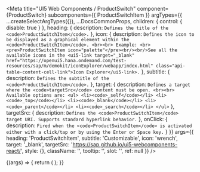 
<Meta
  title="UI5 Web Components / ProductSwitch"
  component={ProductSwitch}
  subcomponents={{ ProductSwitchItem }}
  argTypes={{
    ...createSelectArgTypes({}),
    ...DocsCommonProps,
    children: { control: { disable: true } },
    heading: { description: `Defines the title of the <code>ProductSwitchItem</code>.` },
    icon: {
      description: `Defines the icon to be displayed as a graphical element within the <code>ProductSwitchItem</code>. <br><br> Example: <br> <pre>ProductSwitchItem icon="palette"</pre><br/><br/>See all the available icons in the <ui5-link target="_blank" href="https://openui5.hana.ondemand.com/test-resources/sap/m/demokit/iconExplorer/webapp/index.html" class="api-table-content-cell-link">Icon Explorer</ui5-link>.`
    },
    subtitle: { description: `Defines the subtitle of the <code>ProductSwitchItem</code>.` },
    target: {
      description: `Defines a target where the <code>targetSrc</code> content must be open. <br><br> Available options are: <ul> <li><code>_self</code></li> <li><code>_top</code></li> <li><code>_blank</code></li> <li><code>_parent</code></li> <li><code>_search</code></li> </ul>`
    },
    targetSrc: {
      description: `Defines the <code>ProductSwitchItem</code> target URI. Supports standard hyperlink behavior.`
    },
    onClick: {
      description: `Fired when the <code>ProductSwitchItem</code> is activated either with a click/tap or by using the Enter or Space key.`
    }
  }}
  args={{
    heading: 'ProductSwitchItem',
    subtitle: 'Customizable',
    icon: 'wrench',
    target: '_blank',
    targetSrc: 'https://sap.github.io/ui5-webcomponents-react/',
    style: {},
    className: '',
    tooltip: '',
    slot: '',
    ref: null
  }}
/>

<DocsHeader />

<Canvas>
  <Story name="Default">
    {(args) => {
      return (
        <ProductSwitch>
          <ProductSwitchItem {...args} />
          <ProductSwitchItem heading="Home" subtitle="Central Home" icon="home" />
          <ProductSwitchItem
            heading="Analytical Cloud"
            subtitle="Analytical Cloud"
            icon="business-objects-experience"
          />
          <ProductSwitchItem heading="Catalog" subtitle="Ariba" icon="contacts" />
          <ProductSwitchItem heading="Travel & Expense" subtitle="Concur" icon="flight" />
        </ProductSwitch>
      );
    }}
  </Story>
</Canvas>

<ArgsTable story="." />

